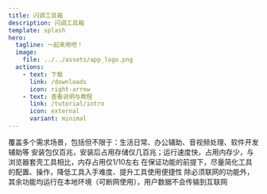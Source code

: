 ```yaml
---
title: 闪调工具箱
description: 闪调工具箱
template: splash
hero:
  tagline: 一起来用吧！
  image:
    file: ../../assets/app_logo.png
  actions:
    - text: 下载
      link: /downloads
      icon: right-arrow
    - text: 查看说明与教程
      link: /tutorial/intro
      icon: external
      variant: minimal
---
```



<CardGrid stagger>
	<Card title="功能丰富" icon="pencil">
		覆盖多个需求场景，包括但不限于：生活日常、办公辅助、音视频处理、软件开发辅助等
	</Card>
	<Card title="轻快运行" icon="add-document">
		安装包仅百兆，安装后占用存储仅几百兆；运行速度快，占用内存少，与浏览器套壳工具相比，内存占用仅1/10左右
	</Card>
	<Card title="简单易用" icon="setting">
		在保证功能的前提下，尽量简化工具的配置、操作，降低工具入手难度、提升工具使用便捷性
	</Card>
	<Card title="安全&隐私" icon="open-book">
		除必须联网的功能外，其余功能均运行在本地环境（可断网使用），用户数据不会传输到互联网
	</Card>
</CardGrid>
